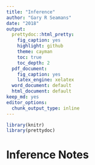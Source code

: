 ---
title: "Inference"
author: "Gary R Seamans"
date: "2018"
output:
  prettydoc::html_pretty:
    fig_caption: yes
    highlight: github
    theme: cayman
    toc: true
    toc_depth: 2
  pdf_document:
    fig_caption: yes
    latex_engine: xelatex
  word_document: default
  html_document: default
keep_md: yes
editor_options:
  chunk_output_type: inline
---


```{r setup, echo=TRUE}
library(knitr)
library(prettydoc)
```

# Inference Notes
